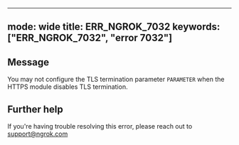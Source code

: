 
---
mode: wide
title: ERR_NGROK_7032
keywords: ["ERR_NGROK_7032", "error 7032"]
---

## Message
You may not configure the TLS termination parameter `PARAMETER` when the HTTPS module disables TLS termination.




## Further help
If you're having trouble resolving this error, please reach out to [support@ngrok.com](mailto:support@ngrok.com?subject=Help%20with%20ERR_NGROK_7032)

